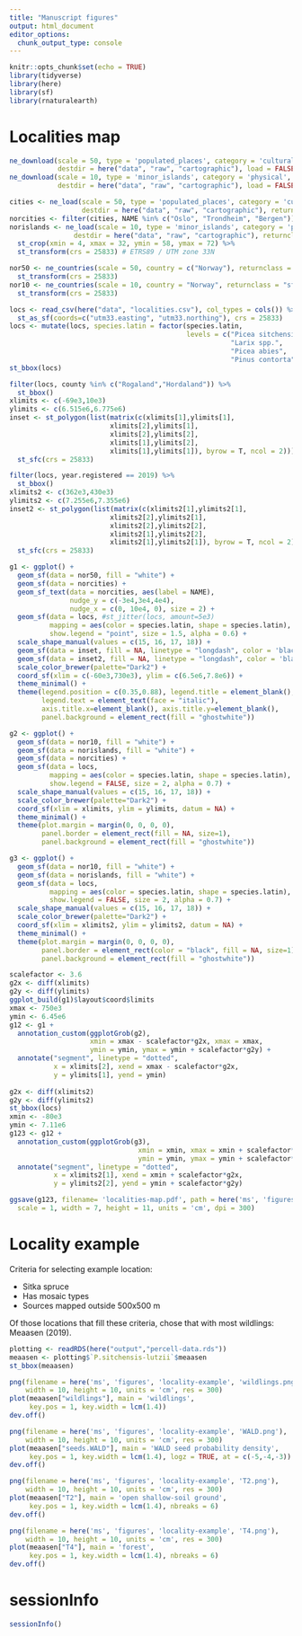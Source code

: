 ```yaml
---
title: "Manuscript figures"
output: html_document
editor_options: 
  chunk_output_type: console
---
```


```r
knitr::opts_chunk$set(echo = TRUE)
library(tidyverse)
library(here)
library(sf)
library(rnaturalearth)
```

# Localities map

```r
ne_download(scale = 50, type = 'populated_places', category = 'cultural', 
            destdir = here("data", "raw", "cartographic"), load = FALSE)
ne_download(scale = 10, type = 'minor_islands', category = 'physical', 
            destdir = here("data", "raw", "cartographic"), load = FALSE)
```

```r
cities <- ne_load(scale = 50, type = 'populated_places', category = 'cultural', 
                  destdir = here("data", "raw", "cartographic"), returnclass = 'sf')
norcities <- filter(cities, NAME %in% c("Oslo", "Trondheim", "Bergen"))
norislands <- ne_load(scale = 10, type = 'minor_islands', category = 'physical', 
                destdir = here("data", "raw", "cartographic"), returnclass = 'sf') %>% 
  st_crop(xmin = 4, xmax = 32, ymin = 58, ymax = 72) %>% 
  st_transform(crs = 25833) # ETRS89 / UTM zone 33N

nor50 <- ne_countries(scale = 50, country = c("Norway"), returnclass = "sf") %>% 
  st_transform(crs = 25833)
nor10 <- ne_countries(scale = 10, country = "Norway", returnclass = "sf") %>% 
  st_transform(crs = 25833)

locs <- read_csv(here("data", "localities.csv"), col_types = cols()) %>% 
  st_as_sf(coords=c("utm33.easting", "utm33.northing"), crs = 25833)
locs <- mutate(locs, species.latin = factor(species.latin, 
                                            levels = c("Picea sitchensis / lutzii",
                                                       "Larix spp.",
                                                       "Picea abies",
                                                       "Pinus contorta")))
st_bbox(locs)

filter(locs, county %in% c("Rogaland","Hordaland")) %>% 
  st_bbox()
xlimits <- c(-69e3,10e3)
ylimits <- c(6.515e6,6.775e6)
inset <- st_polygon(list(matrix(c(xlimits[1],ylimits[1],
                         xlimits[2],ylimits[1],
                         xlimits[2],ylimits[2],
                         xlimits[1],ylimits[2],
                         xlimits[1],ylimits[1]), byrow = T, ncol = 2))) %>% 
  st_sfc(crs = 25833)

filter(locs, year.registered == 2019) %>% 
  st_bbox()
xlimits2 <- c(362e3,430e3)
ylimits2 <- c(7.255e6,7.355e6)
inset2 <- st_polygon(list(matrix(c(xlimits2[1],ylimits2[1],
                         xlimits2[2],ylimits2[1],
                         xlimits2[2],ylimits2[2],
                         xlimits2[1],ylimits2[2],
                         xlimits2[1],ylimits2[1]), byrow = T, ncol = 2))) %>% 
  st_sfc(crs = 25833)

g1 <- ggplot() +
  geom_sf(data = nor50, fill = "white") + 
  geom_sf(data = norcities) +
  geom_sf_text(data = norcities, aes(label = NAME), 
               nudge_y = c(-3e4,3e4,4e4), 
               nudge_x = c(0, 10e4, 0), size = 2) +
  geom_sf(data = locs, #st_jitter(locs, amount=5e3)
          mapping = aes(color = species.latin, shape = species.latin), 
          show.legend = "point", size = 1.5, alpha = 0.6) +
  scale_shape_manual(values = c(15, 16, 17, 18)) +
  geom_sf(data = inset, fill = NA, linetype = "longdash", color = 'black') + 
  geom_sf(data = inset2, fill = NA, linetype = "longdash", color = 'black') + 
  scale_color_brewer(palette="Dark2") +
  coord_sf(xlim = c(-60e3,730e3), ylim = c(6.5e6,7.8e6)) +
  theme_minimal() +
  theme(legend.position = c(0.35,0.88), legend.title = element_blank(), 
        legend.text = element_text(face = "italic"),
        axis.title.x=element_blank(), axis.title.y=element_blank(),
        panel.background = element_rect(fill = "ghostwhite"))

g2 <- ggplot() +
  geom_sf(data = nor10, fill = "white") + 
  geom_sf(data = norislands, fill = "white") + 
  geom_sf(data = norcities) +
  geom_sf(data = locs, 
          mapping = aes(color = species.latin, shape = species.latin), 
          show.legend = FALSE, size = 2, alpha = 0.7) + 
  scale_shape_manual(values = c(15, 16, 17, 18)) +
  scale_color_brewer(palette="Dark2") +
  coord_sf(xlim = xlimits, ylim = ylimits, datum = NA) +
  theme_minimal() +
  theme(plot.margin = margin(0, 0, 0, 0),
        panel.border = element_rect(fill = NA, size=1),
        panel.background = element_rect(fill = "ghostwhite"))

g3 <- ggplot() +
  geom_sf(data = nor10, fill = "white") + 
  geom_sf(data = norislands, fill = "white") + 
  geom_sf(data = locs, 
          mapping = aes(color = species.latin, shape = species.latin), 
          show.legend = FALSE, size = 2, alpha = 0.7) + 
  scale_shape_manual(values = c(15, 16, 17, 18)) +
  scale_color_brewer(palette="Dark2") +
  coord_sf(xlim = xlimits2, ylim = ylimits2, datum = NA) +
  theme_minimal() +
  theme(plot.margin = margin(0, 0, 0, 0),
        panel.border = element_rect(color = "black", fill = NA, size=1),
        panel.background = element_rect(fill = "ghostwhite"))

scalefactor <- 3.6
g2x <- diff(xlimits)
g2y <- diff(ylimits)
ggplot_build(g1)$layout$coord$limits
xmax <- 750e3
ymin <- 6.45e6
g12 <- g1 + 
  annotation_custom(ggplotGrob(g2), 
                    xmin = xmax - scalefactor*g2x, xmax = xmax, 
                    ymin = ymin, ymax = ymin + scalefactor*g2y) +
  annotate("segment", linetype = "dotted",
           x = xlimits[2], xend = xmax - scalefactor*g2x, 
           y = ylimits[1], yend = ymin)
  
g2x <- diff(xlimits2)
g2y <- diff(ylimits2)
st_bbox(locs)
xmin <- -80e3
ymin <- 7.11e6
g123 <- g12 + 
  annotation_custom(ggplotGrob(g3), 
                                xmin = xmin, xmax = xmin + scalefactor*g2x, 
                                ymin = ymin, ymax = ymin + scalefactor*g2y) +
  annotate("segment", linetype = "dotted",
           x = xlimits2[1], xend = xmin + scalefactor*g2x, 
           y = ylimits2[2], yend = ymin + scalefactor*g2y)
```

```r
ggsave(g123, filename= 'localities-map.pdf', path = here('ms', 'figures'),
  scale = 1, width = 7, height = 11, units = 'cm', dpi = 300)
```

# Locality example

Criteria for selecting example location:

- Sitka spruce
- Has mosaic types
- Sources mapped outside 500x500 m

Of those locations that fill these criteria, chose that with most wildlings: Meaasen (2019).

```r
plotting <- readRDS(here("output","percell-data.rds"))
meaasen <- plotting$`P.sitchensis-lutzii`$meaasen
st_bbox(meaasen)
```

```r
png(filename = here('ms', 'figures', 'locality-example', 'wildlings.png'),
    width = 10, height = 10, units = 'cm', res = 300)
plot(meaasen["wildlings"], main = 'wildlings', 
     key.pos = 1, key.width = lcm(1.4))
dev.off()

png(filename = here('ms', 'figures', 'locality-example', 'WALD.png'),
    width = 10, height = 10, units = 'cm', res = 300)
plot(meaasen["seeds.WALD"], main = 'WALD seed probability density', 
     key.pos = 1, key.width = lcm(1.4), logz = TRUE, at = c(-5,-4,-3))
dev.off()

png(filename = here('ms', 'figures', 'locality-example', 'T2.png'),
    width = 10, height = 10, units = 'cm', res = 300)
plot(meaasen["T2"], main = 'open shallow-soil ground', 
     key.pos = 1, key.width = lcm(1.4), nbreaks = 6)
dev.off()

png(filename = here('ms', 'figures', 'locality-example', 'T4.png'),
    width = 10, height = 10, units = 'cm', res = 300)
plot(meaasen["T4"], main = 'forest', 
     key.pos = 1, key.width = lcm(1.4), nbreaks = 6)
dev.off()
```

# sessionInfo 

```r
sessionInfo()
```